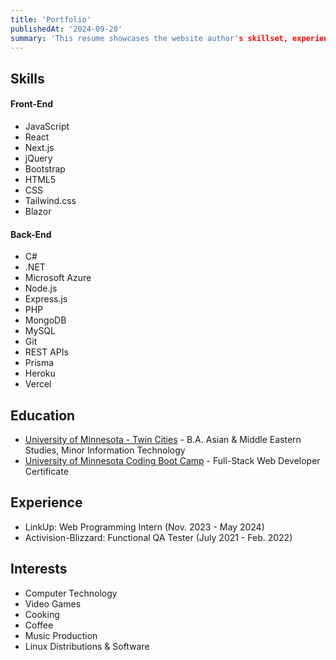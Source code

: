 ```yaml
---
title: 'Portfolio'
publishedAt: '2024-09-20'
summary: 'This resume showcases the website author's skillset, experience, and projects.'
---
```


## Skills

#### Front-End

- JavaScript
- React
- Next.js
- jQuery
- Bootstrap
- HTML5
- CSS
- Tailwind.css
- Blazor

#### Back-End

- C#
- .NET
- Microsoft Azure
- Node.js
- Express.js
- PHP
- MongoDB
- MySQL
- Git
- REST APIs
- Prisma
- Heroku
- Vercel

## Education

- [University of Minnesota - Twin Cities](https://twin-cities.umn.edu/) - B.A. Asian & Middle Eastern Studies, Minor Information Technology
- [University of Minnesota Coding Boot Camp](https://bootcamp.umn.edu/coding/) - Full-Stack Web Developer Certificate

## Experience

- LinkUp: Web Programming Intern (Nov. 2023 - May 2024)
- Activision-Blizzard: Functional QA Tester (July 2021 - Feb. 2022)

## Interests

- Computer Technology
- Video Games
- Cooking
- Coffee
- Music Production
- Linux Distributions & Software